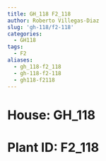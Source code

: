 ```yaml
---
title: GH_118 F2_118
author: Roberto Villegas-Diaz
slug: 'gh-118/f2-118'
categories:
  - GH118
tags:
  - F2
aliases:
  - gh_118-f2_118
  - gh-118-f2-118
  - gh118-f2118
---
```


# **House**: GH_118
# **Plant ID**: F2_118
